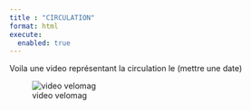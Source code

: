 ```yaml
---
title : "CIRCULATION"
format: html
execute:
  enabled: true
---
```


Voila une video représentant la circulation le (mettre une date)

![video velomag](../../video/montpelliervelo.gif)




<!-- 
```python
import pandas as pd
import osmnx as ox
import networkx as nx
import matplotlib.pyplot as plt
from matplotlib.animation import FuncAnimation
from datetime import datetime

trajets_df = pd.read_csv('../../video/fusion.csv')


date = '2024-01-01'
course = trajets_df[trajets_df['Departure'].str.contains(date)]
course = course.dropna(subset=['latitude_depart', 'longitude_depart', 'latitude_arrivee', 'longitude_arrivee'])


place_name = "Montpellier, France"
graph = ox.graph_from_place(place_name, network_type='bike')


fig, ax = plt.subplots(figsize=(15, 15))
fig.patch.set_facecolor('black')
ax.set_facecolor('black')


ox.plot_graph(
    graph, 
    ax=ax, 
    node_color="gray", 
    edge_color="gray", 
    bgcolor="gray", 
    show=False, 
    close=False
)


course['Departure'] = pd.to_datetime(course['Departure'])
course['Return'] = pd.to_datetime(course['Return'])
course['start_time'] = (course['Departure'] - course['Departure'].dt.normalize()).dt.total_seconds()
course['end_time'] = (course['Return'] - course['Return'].dt.normalize()).dt.total_seconds()


points = []
for idx, trajet in course.iterrows():
    departure_station = (trajet['latitude_depart'], trajet['longitude_depart'])
    arrival_station = (trajet['latitude_arrivee'], trajet['longitude_arrivee'])
    try:
        node_A = ox.distance.nearest_nodes(graph, departure_station[1], departure_station[0])
        node_B = ox.distance.nearest_nodes(graph, arrival_station[1], arrival_station[0])
        route = nx.shortest_path(graph, node_A, node_B, weight='length')
        x, y = zip(*[(graph.nodes[node]['x'], graph.nodes[node]['y']) for node in route])

        point, = ax.plot([], [], 'bo', markersize=10)
        points.append({
            'point': point,
            'x': x,
            'y': y,
            'start_time': trajet['start_time'],
            'end_time': trajet['end_time'],
            'duration': trajet['end_time'] - trajet['start_time']
        })

    except Exception as e:
        print(f"Erreur pour le trajet {idx} : {e}")
        continue


def animate(frame):
    current_time = frame * compression_ratio
    for p in points:
        if p['start_time'] <= current_time <= p['end_time']:
            progress = (current_time - p['start_time']) / p['duration']
            index = int(progress * (len(p['x']) - 1))
            p['point'].set_data([p['x'][index]], [p['y'][index]]) 
        else:
            p['point'].set_data([], [])

    return [p['point'] for p in points]

compression_ratio = 86400 / 1000 
plt.show()
``` 
-->